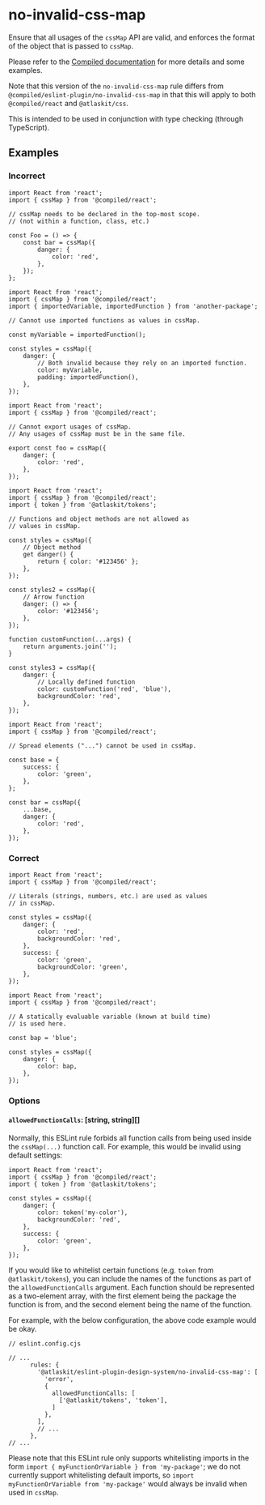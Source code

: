 # no-invalid-css-map

Ensure that all usages of the `cssMap` API are valid, and enforces the format of the object that is
passed to `cssMap`.

Please refer to the [Compiled documentation](https://compiledcssinjs.com/docs/api-cssmap) for more
details and some examples.

Note that this version of the `no-invalid-css-map` rule differs from
`@compiled/eslint-plugin/no-invalid-css-map` in that this will apply to both `@compiled/react` and
`@atlaskit/css`.

This is intended to be used in conjunction with type checking (through TypeScript).

## Examples

### Incorrect

```tsx
import React from 'react';
import { cssMap } from '@compiled/react';

// cssMap needs to be declared in the top-most scope.
// (not within a function, class, etc.)

const Foo = () => {
	const bar = cssMap({
		danger: {
			color: 'red',
		},
	});
};
```

```tsx
import React from 'react';
import { cssMap } from '@compiled/react';
import { importedVariable, importedFunction } from 'another-package';

// Cannot use imported functions as values in cssMap.

const myVariable = importedFunction();

const styles = cssMap({
	danger: {
		// Both invalid because they rely on an imported function.
		color: myVariable,
		padding: importedFunction(),
	},
});
```

```tsx
import React from 'react';
import { cssMap } from '@compiled/react';

// Cannot export usages of cssMap.
// Any usages of cssMap must be in the same file.

export const foo = cssMap({
	danger: {
		color: 'red',
	},
});
```

```tsx
import React from 'react';
import { cssMap } from '@compiled/react';
import { token } from '@atlaskit/tokens';

// Functions and object methods are not allowed as
// values in cssMap.

const styles = cssMap({
	// Object method
	get danger() {
		return { color: '#123456' };
	},
});

const styles2 = cssMap({
	// Arrow function
	danger: () => {
		color: '#123456';
	},
});

function customFunction(...args) {
	return arguments.join('');
}

const styles3 = cssMap({
	danger: {
		// Locally defined function
		color: customFunction('red', 'blue'),
		backgroundColor: 'red',
	},
});
```

```tsx
import React from 'react';
import { cssMap } from '@compiled/react';

// Spread elements ("...") cannot be used in cssMap.

const base = {
	success: {
		color: 'green',
	},
};

const bar = cssMap({
	...base,
	danger: {
		color: 'red',
	},
});
```

### Correct

```tsx
import React from 'react';
import { cssMap } from '@compiled/react';

// Literals (strings, numbers, etc.) are used as values
// in cssMap.

const styles = cssMap({
	danger: {
		color: 'red',
		backgroundColor: 'red',
	},
	success: {
		color: 'green',
		backgroundColor: 'green',
	},
});
```

```tsx
import React from 'react';
import { cssMap } from '@compiled/react';

// A statically evaluable variable (known at build time)
// is used here.

const bap = 'blue';

const styles = cssMap({
	danger: {
		color: bap,
	},
});
```

### Options

#### `allowedFunctionCalls`: [string, string][]

Normally, this ESLint rule forbids all function calls from being used inside the `cssMap(...)`
function call. For example, this would be invalid using default settings:

```tsx
import React from 'react';
import { cssMap } from '@compiled/react';
import { token } from '@atlaskit/tokens';

const styles = cssMap({
	danger: {
		color: token('my-color'),
		backgroundColor: 'red',
	},
	success: {
		color: 'green',
	},
});
```

If you would like to whitelist certain functions (e.g. `token` from `@atlaskit/tokens`), you can
include the names of the functions as part of the `allowedFunctionCalls` argument. Each function
should be represented as a two-element array, with the first element being the package the function
is from, and the second element being the name of the function.

For example, with the below configuration, the above code example would be okay.

```tsx
// eslint.config.cjs

// ...
      rules: {
        '@atlaskit/eslint-plugin-design-system/no-invalid-css-map': [
          'error',
          {
            allowedFunctionCalls: [
              ['@atlaskit/tokens', 'token'],
            ]
          },
        ],
        // ...
      },
// ...
```

Please note that this ESLint rule only supports whitelisting imports in the form
`import { myFunctionOrVariable } from 'my-package'`; we do not currently support whitelisting
default imports, so `import myFunctionOrVariable from 'my-package'` would always be invalid when
used in `cssMap`.
